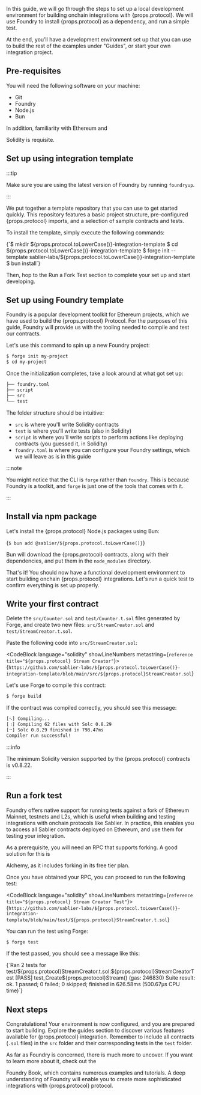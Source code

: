 
In this guide, we will go through the steps to set up a local development environment for building onchain integrations
with {props.protocol}. We will use Foundry to install {props.protocol} as a dependency, and run a simple test.

At the end, you’ll have a development environment set up that you can use to build the rest of the examples under
"Guides", or start your own integration project.

## Pre-requisites

You will need the following software on your machine:

- <Link href="https://git-scm.com/downloads">Git</Link>
- <Link href="https://github.com/foundry-rs/foundry">Foundry</Link>
- <Link href="https://nodejs.org/en/download">Node.js</Link>
- <Link href="https://bun.sh">Bun</Link>

In addition, familiarity with <Link href="https://ethereum.org/">Ethereum</Link> and

<Link href="https://soliditylang.org/">Solidity</Link> is requisite.

## Set up using integration template

:::tip

Make sure you are using the latest version of Foundry by running `foundryup`.

:::

We put together a template repository that you can use to get started quickly. This repository features a basic project
structure, pre-configured {props.protocol} imports, and a selection of sample contracts and tests.

To install the template, simply execute the following commands:

<CodeBlock language="bash">
  {`$ mkdir ${props.protocol.toLowerCase()}-integration-template
  $ cd ${props.protocol.toLowerCase()}-integration-template
  $ forge init --template sablier-labs/${props.protocol.toLowerCase()}-integration-template
  $ bun install`}
</CodeBlock>

Then, hop to the <Link href="#run-a-fork-test">Run a Fork Test</Link> section to complete your set up and start
developing.

## Set up using Foundry template

Foundry is a popular development toolkit for Ethereum projects, which we have used to build the {props.protocol}
Protocol. For the purposes of this guide, Foundry will provide us with the tooling needed to compile and test our
contracts.

Let's use this command to spin up a new Foundry project:

```bash
$ forge init my-project
$ cd my-project
```

Once the initialization completes, take a look around at what got set up:

```bash
├── foundry.toml
├── script
├── src
└── test
```

The folder structure should be intuitive:

- `src` is where you'll write Solidity contracts
- `test` is where you'll write tests (also in Solidity)
- `script` is where you'll write scripts to perform actions like deploying contracts (you guessed it, in Solidity)
- `foundry.toml` is where you can configure your Foundry settings, which we will leave as is in this guide

:::note

You might notice that the CLI is `forge` rather than `foundry`. This is because Foundry is a toolkit, and `forge` is
just one of the tools that comes with it.

:::

## Install via npm package

Let's install the {props.protocol} Node.js packages using Bun:

<CodeBlock language="bash">{`$ bun add @sablier/${props.protocol.toLowerCase()}`}</CodeBlock>

Bun will download the {props.protocol} contracts, along with their dependencies, and put them in the `node_modules`
directory.

That's it! You should now have a functional development environment to start building onchain {props.protocol}
integrations. Let's run a quick test to confirm everything is set up properly.

## Write your first contract

Delete the `src/Counter.sol` and `test/Counter.t.sol` files generated by Forge, and create two new files:
`src/StreamCreator.sol` and `test/StreamCreator.t.sol`.

Paste the following code into `src/StreamCreator.sol`:

<CodeBlock language="solidity" showLineNumbers metastring={`reference title="${props.protocol} Stream Creator"`}>
  {`https://github.com/sablier-labs/${props.protocol.toLowerCase()}-integration-template/blob/main/src/${props.protocol}StreamCreator.sol`}
</CodeBlock>

Let's use Forge to compile this contract:

```bash
$ forge build
```

If the contract was compiled correctly, you should see this message:

```bash
[⠢] Compiling...
[⠰] Compiling 62 files with Solc 0.8.29
[⠒] Solc 0.8.29 finished in 798.47ms
Compiler run successful!
```

:::info

The minimum Solidity version supported by the {props.protocol} contracts is v0.8.22.

:::

## Run a fork test

Foundry offers native support for running tests against a fork of Ethereum Mainnet, testnets and L2s, which is useful
when building and testing integrations with onchain protocols like Sablier. In practice, this enables you to access all
Sablier contracts deployed on Ethereum, and use them for testing your integration.

As a prerequisite, you will need an RPC that supports forking. A good solution for this is

<Link href="https://alchemy.com/">Alchemy</Link>, as it includes forking in its free tier plan.

Once you have obtained your RPC, you can proceed to run the following test:

<CodeBlock language="solidity" showLineNumbers metastring={`reference title="${props.protocol} Stream Creator Test"`}>
  {`https://github.com/sablier-labs/${props.protocol.toLowerCase()}-integration-template/blob/main/test/${props.protocol}StreamCreator.t.sol`}
</CodeBlock>

You can run the test using Forge:

```bash
$ forge test
```

If the test passed, you should see a message like this:

<CodeBlock language="bash">
  {`Ran 2 tests for test/${props.protocol}StreamCreator.t.sol:${props.protocol}StreamCreatorTest
[PASS] test_Create${props.protocol}Stream() (gas: 246830)
Suite result: ok. 1 passed; 0 failed; 0 skipped; finished in 626.58ms (500.67µs CPU time)`}
</CodeBlock>

## Next steps

Congratulations! Your environment is now configured, and you are prepared to start building. Explore the guides section
to discover various features available for {props.protocol} integration. Remember to include all contracts (`.sol`
files) in the `src` folder and their corresponding tests in the `test` folder.

As far as Foundry is concerned, there is much more to uncover. If you want to learn more about it, check out the

<Link href="https://book.getfoundry.sh/">Foundry Book</Link>, which contains numerous examples and tutorials. A deep
understanding of Foundry will enable you to create more sophisticated integrations with {props.protocol} protocol.
